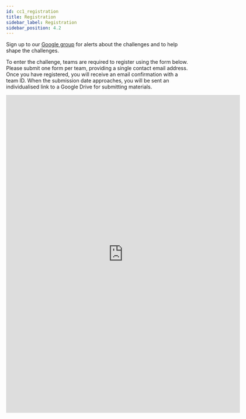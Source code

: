 ```yaml
---
id: cc1_registration
title: Registration
sidebar_label: Registration
sidebar_position: 4.2
---
```


Sign up to our [Google group](https://groups.google.com/g/cadenza-challenge) for alerts about the challenges and to help shape the challenges.


To enter the challenge, teams are required to register using the form below. Please submit one form per team, providing a single contact email address. Once you have registered, you will receive an email confirmation with a team ID. When the submission date approaches, you will be sent an individualised link to a Google Drive for submitting materials.

<iframe src="https://docs.google.com/forms/d/e/1FAIpQLSdlGo72DjXtQzDur2sVXWa1lz2IEAVSnUQ8LiafR9tWvwkGrA/viewform?embedded=true" width="640" height="869" frameborder="0" marginheight="0" marginwidth="0">Loading…</iframe>

<!-- Registration closes on [date coming soon - tbc!], but earlier registration will help us to plan for the listening tests. -->
